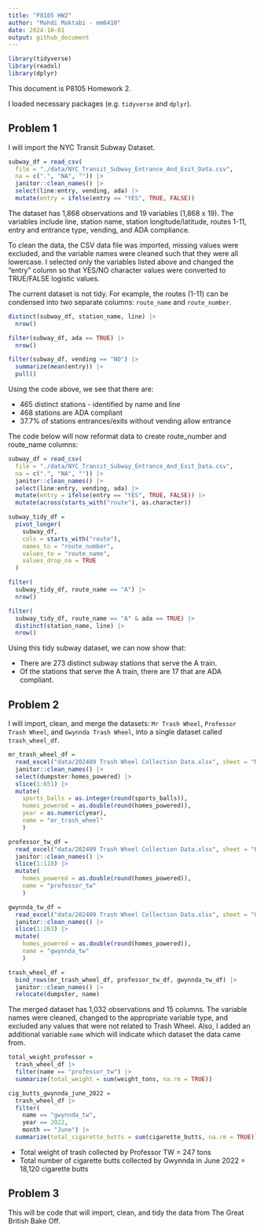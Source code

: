 ```yaml
---
title: "P8105 HW2"
author: "Mahdi Maktabi - mm6410"
date: 2024-10-01
output: github_document
---
```


```r
library(tidyverse)
library(readxl)
library(dplyr)
```

This document is P8105 Homework 2.

I loaded necessary packages (e.g. `tidyverse` and `dplyr`). 

## Problem 1

I will import the NYC Transit Subway Dataset.

```r
subway_df = read_csv(
  file = "./data/NYC_Transit_Subway_Entrance_And_Exit_Data.csv",
  na = c(".", "NA", "")) |> 
  janitor::clean_names() |> 
  select(line:entry, vending, ada) |> 
  mutate(entry = ifelse(entry == "YES", TRUE, FALSE))
```

The dataset has 1,868 observations and 19 variables (1,868 x 19). The variables include line, station name, station longitude/latitude, routes 1-11, entry and entrance type, vending, and ADA compliance. 

To clean the data, the CSV data file was imported, missing values were excluded, and the variable names were cleaned such that they were all lowercase. I selected only the variables listed above and changed the "entry" column so that YES/NO character values were converted to TRUE/FALSE logistic values.

The current dataset is not tidy. For example, the routes (1-11) can be condensed into two separate columns: `route_name` and `route_number`.


```r
distinct(subway_df, station_name, line) |> 
  nrow()

filter(subway_df, ada == TRUE) |> 
  nrow()

filter(subway_df, vending == "NO") |> 
  summarize(mean(entry)) |> 
  pull()
```

Using the code above, we see that there are:

*  465 distinct stations - identified by name and line
*  468 stations are ADA compliant
*  37.7% of stations entrances/exits without vending allow entrance


The code below will now reformat data to create route_number and route_name columns:

```r
subway_df = read_csv(
  file = "./data/NYC_Transit_Subway_Entrance_And_Exit_Data.csv",
  na = c(".", "NA", "")) |> 
  janitor::clean_names() |> 
  select(line:entry, vending, ada) |> 
  mutate(entry = ifelse(entry == "YES", TRUE, FALSE)) |>
  mutate(across(starts_with("route"), as.character))

subway_tidy_df = 
  pivot_longer(
    subway_df,
    cols = starts_with("route"),
    names_to = "route_number",
    values_to = "route_name",
    values_drop_na = TRUE
  )
```

```r
filter(
  subway_tidy_df, route_name == "A") |> 
  nrow()

filter(
  subway_tidy_df, route_name == "A" & ada == TRUE) |> 
  distinct(station_name, line) |> 
  nrow()
```

Using this tidy subway dataset, we can now show that:

* There are 273 distinct subway stations that serve the A train.
* Of the stations that serve the A train, there are 17 that are ADA compliant.


## Problem 2

I will import, clean, and merge the datasets: `Mr Trash Wheel`, `Professor Trash Wheel`, and `Gwynnda Trash Wheel`, into a single dataset called `trash_wheel_df`.

```r
mr_trash_wheel_df = 
  read_excel("data/202409 Trash Wheel Collection Data.xlsx", sheet = "Mr. Trash Wheel", na = c(".", "NA", "")) |> 
  janitor::clean_names() |> 
  select(dumpster:homes_powered) |> 
  slice(1:651) |> 
  mutate(
    sports_balls = as.integer(round(sports_balls)),
    homes_powered = as.double(round(homes_powered)),
    year = as.numeric(year),
    name = "mr_trash_wheel"
    )

professor_tw_df =
  read_excel("data/202409 Trash Wheel Collection Data.xlsx", sheet = "Professor Trash Wheel", na = c(".", "NA", "")) |>
  janitor::clean_names() |> 
  slice(1:118) |> 
  mutate(
    homes_powered = as.double(round(homes_powered)),
    name = "professor_tw"
    )

gwynnda_tw_df = 
  read_excel("data/202409 Trash Wheel Collection Data.xlsx", sheet = "Gwynnda Trash Wheel", na = c(".", "NA", "")) |>
  janitor::clean_names() |> 
  slice(1:263) |> 
  mutate(
    homes_powered = as.double(round(homes_powered)),
    name = "gwynnda_tw"
    )

trash_wheel_df = 
  bind_rows(mr_trash_wheel_df, professor_tw_df, gwynnda_tw_df) |> 
  janitor::clean_names() |> 
  relocate(dumpster, name)
```

The merged dataset has 1,032 observations and 15 columns. The variable names were cleaned, changed to the appropriate variable type, and excluded any values that were not related to Trash Wheel. Also, I added an additional variable `name` which will indicate which dataset the data came from.


```r
total_weight_professor = 
  trash_wheel_df |> 
  filter(name == "professor_tw") |> 
  summarize(total_weight = sum(weight_tons, na.rm = TRUE))

cig_butts_gwynnda_june_2022 = 
  trash_wheel_df |> 
  filter(
    name == "gwynnda_tw", 
    year == 2022, 
    month == "June") |> 
  summarize(total_cigarette_butts = sum(cigarette_butts, na.rm = TRUE))
```

* Total weight of trash collected by Professor TW = 247 tons
* Total number of cigarette butts collected by Gwynnda in June 2022 = 18,120 cigarette butts


## Problem 3

This will be code that will import, clean, and tidy the data from The Great British Bake Off.

```r

```

